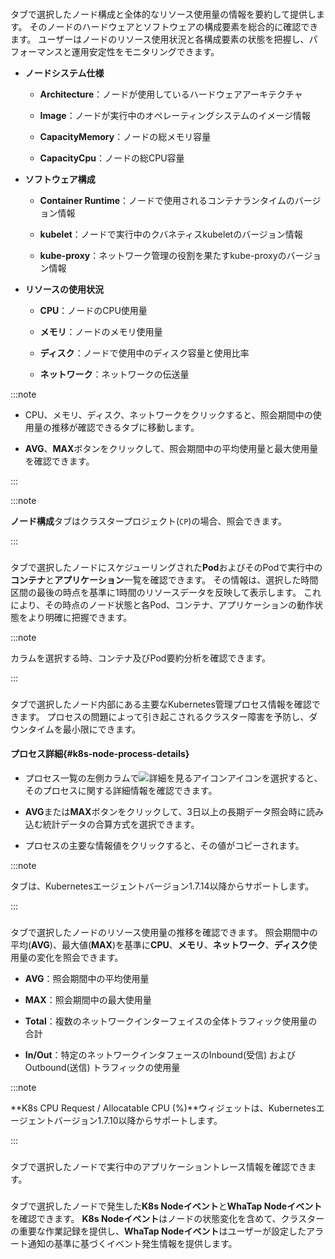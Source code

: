 ### <Cmdname sid="TTL08441" className="uitext" type="node" />

<Cmdname sid="TTL08441" className="uitext" type="node" />タブで選択したノード構成と全体的なリソース使用量の情報を要約して提供します。 そのノードのハードウェアとソフトウェアの構成要素を総合的に確認できます。 ユーザーはノードのリソース使用状況と各構成要素の状態を把握し、パフォーマンスと運用安定性をモニタリングできます。

<ImgLang img='k8s-node-timeline-config.png' />

- **ノードシステム仕様**

  - **Architecture**：ノードが使用しているハードウェアアーキテクチャ

  - **Image**：ノードが実行中のオペレーティングシステムのイメージ情報

  - **CapacityMemory**：ノードの総メモリ容量

  - **CapacityCpu**：ノードの総CPU容量

- **ソフトウェア構成** 

  - **Container Runtime**：ノードで使用されるコンテナランタイムのバージョン情報 

  - **kubelet**：ノードで実行中のクバネティスkubeletのバージョン情報 

  - **kube-proxy**：ネットワーク管理の役割を果たすkube-proxyのバージョン情報 

- **リソースの使用状況** 

  - **CPU**：ノードのCPU使用量

  - **メモリ**：ノードのメモリ使用量

  - **ディスク**：ノードで使用中のディスク容量と使用比率

  - **ネットワーク**：ネットワークの伝送量 

:::note 

- CPU、メモリ、ディスク、ネットワークをクリックすると、照会期間中の使用量の推移が確認できる<Cmdname sid="metrics" className="uitext" />タブに移動します。 

- **AVG**、**MAX**ボタンをクリックして、照会期間中の平均使用量と最大使用量を確認できます。

:::

<InDoc pages="resource-node-list">

:::note 

**ノード構成**タブはクラスタープロジェクト(<code class='my'>CP</code>)の場合、照会できます。 

:::

</InDoc>

<InDoc pages="resource-node-list">

### <Cmdname sid="resource" className="uitext" />

<Cmdname sid="resource" className="uitext" />タブで選択したノードにスケジューリングされた**Pod**およびそのPodで実行中の**コンテナ**と**アプリケーション**一覧を確認できます。 その情報は、選択した時間区間の最後の時点を基準に1時間のリソースデータを反映して表示します。 これにより、その時点のノード状態と各Pod、コンテナ、アプリケーションの動作状態をより明確に把握できます。

<ImgLang img='k8s-node-timeline-resource.png' />

:::note 

<Cmdname sid="overview" className="uitext" />カラムを選択する時、コンテナ及びPod要約分析を確認できます。

:::

</InDoc>

### <Cmdname sid="process" className="uitext" />

<Cmdname sid="process" className="uitext" />タブで選択したノード内部にある主要なKubernetes管理プロセス情報を確認できます。 プロセスの問題によって引き起こされるクラスター障害を予防し、ダウンタイムを最小限にできます。

<ImgLang img='k8s-node-process.png' />

#### プロセス詳細{#k8s-node-process-details}

- プロセス一覧の左側<Cmdname sid="TTL08422" className="uitext" />カラムで![詳細を見るアイコン](/img/ico-detail-view.svg)アイコンを選択すると、そのプロセスに関する詳細情報を確認できます。 

- **AVG**または**MAX**ボタンをクリックして、3日以上の長期データ照会時に読み込む統計データの合算方式を選択できます。

- プロセスの主要な情報値をクリックすると、その値がコピーされます。 

:::note 

<Cmdname sid="process" className="uitext" />タブは、Kubernetesエージェントバージョン1.7.14以降からサポートします。

:::

### <Cmdname sid="metrics" className="uitext" />

<Cmdname sid="metrics" className="uitext" />タブで選択したノードのリソース使用量の推移を確認できます。 照会期間中の平均(**AVG**)、最大値(**MAX**)を基準に**CPU**、**メモリ**、**ネットワーク**、**ディスク**使用量の変化を照会できます。

<ImgLang img='k8s-node-timeline-metrics.png' />

- **AVG**：照会期間中の平均使用量

- **MAX**：照会期間中の最大使用量

- **Total**：複数のネットワークインターフェイスの全体トラフィック使用量の合計

- **In/Out**：特定のネットワークインタフェースのInbound(受信) およびOutbound(送信) トラフィックの使用量

:::note 

**K8s CPU Request / Allocatable CPU (%)**ウィジェットは、Kubernetesエージェントバージョン1.7.10以降からサポートします。

:::

<InDoc pages="resource-node-list">

### <Cmdname sid="trace" className="uitext" />

<Cmdname sid="trace" className="uitext" />タブで選択したノードで実行中のアプリケーショントレース情報を確認できます。

<ImgLang img='k8s-resource-node-list-trace.png' />

</InDoc>

### <Cmdname sid="event" className="uitext" />

<Cmdname sid="event" className="uitext" />タブで選択したノードで発生した**K8s Nodeイベント**と**WhaTap Nodeイベント**を確認できます。 **K8s Nodeイベント**はノードの状態変化を含めて、クラスターの重要な作業記録を提供し、**WhaTap Nodeイベント**はユーザーが設定したアラート通知の基準に基づくイベント発生情報を提供します。

<ImgLang img='k8s-node-timeline-event.png' />
